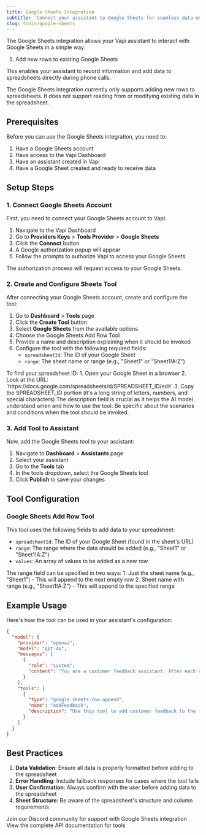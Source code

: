 ```yaml
---
title: Google Sheets Integration
subtitle: 'Connect your assistant to Google Sheets for seamless data entry.'
slug: tools/google-sheets
---
```


The Google Sheets integration allows your Vapi assistant to interact with Google Sheets in a simple way:
1. Add new rows to existing Google Sheets

This enables your assistant to record information and add data to spreadsheets directly during phone calls.

<Note>
  The Google Sheets integration currently only supports adding new rows to spreadsheets. It does not support reading from or modifying existing data in the spreadsheet.
</Note>

## Prerequisites

Before you can use the Google Sheets integration, you need to:
1. Have a Google Sheets account
2. Have access to the Vapi Dashboard
3. Have an assistant created in Vapi
4. Have a Google Sheet created and ready to receive data

## Setup Steps

### 1. Connect Google Sheets Account

First, you need to connect your Google Sheets account to Vapi:

1. Navigate to the Vapi Dashboard
2. Go to **Providers Keys** > **Tools Provider** > **Google Sheets**
3. Click the **Connect** button
4. A Google authorization popup will appear
5. Follow the prompts to authorize Vapi to access your Google Sheets

<Note>
  The authorization process will request access to your Google Sheets.
</Note>

### 2. Create and Configure Sheets Tool

After connecting your Google Sheets account, create and configure the tool:

1. Go to **Dashboard** > **Tools** page
2. Click the **Create Tool** button
3. Select **Google Sheets** from the available options
4. Choose the Google Sheets Add Row Tool
5. Provide a name and description explaining when it should be invoked
6. Configure the tool with the following required fields:
   - `spreadsheetId`: The ID of your Google Sheet
   - `range`: The sheet name or range (e.g., "Sheet1" or "Sheet1!A:Z")

<Note>
  To find your spreadsheet ID:
  1. Open your Google Sheet in a browser
  2. Look at the URL: `https://docs.google.com/spreadsheets/d/SPREADSHEET_ID/edit`
  3. Copy the SPREADSHEET_ID portion (it's a long string of letters, numbers, and special characters)
</Note>

<Note>
  The description field is crucial as it helps the AI model understand when and how to use the tool. Be specific about the scenarios and conditions when the tool should be invoked.
</Note>

### 3. Add Tool to Assistant

Now, add the Google Sheets tool to your assistant:

1. Navigate to **Dashboard** > **Assistants** page
2. Select your assistant
3. Go to the **Tools** tab
4. In the tools dropdown, select the Google Sheets tool
5. Click **Publish** to save your changes

## Tool Configuration

### Google Sheets Add Row Tool

This tool uses the following fields to add data to your spreadsheet:

- `spreadsheetId`: The ID of your Google Sheet (found in the sheet's URL)
- `range`: The range where the data should be added (e.g., "Sheet1" or "Sheet1!A:Z")
- `values`: An array of values to be added as a new row

<Note>
  The range field can be specified in two ways:
  1. Just the sheet name (e.g., "Sheet1") - This will append to the next empty row
  2. Sheet name with range (e.g., "Sheet1!A:Z") - This will append to the specified range
</Note>

## Example Usage

Here's how the tool can be used in your assistant's configuration:

```json
{
  "model": {
    "provider": "openai",
    "model": "gpt-4o",
    "messages": [
      {
        "role": "system",
        "content": "You are a customer feedback assistant. After each customer service call, collect feedback using the following process:\n\n1. Ask the customer if they would like to provide feedback\n2. If yes, ask for their rating (1-5 stars)\n3. Ask for specific comments about their experience\n4. Ask for any suggestions for improvement\n5. Confirm the feedback before adding it to the spreadsheet\n\nUse the Add Row tool to record the feedback with the following columns:\n- Timestamp\n- Rating (1-5)\n- Comments\n- Suggestions\n\nAlways be polite and thank the customer for their feedback."
      }
    ],
    "tools": [
      {
        "type": "google.sheets.row.append",
        "name": "addFeedback",
        "description": "Use this tool to add customer feedback to the feedback spreadsheet. Collect all required information (rating, comments, suggestions) before adding the row."
      }
    ]
  }
}
```

## Best Practices

1. **Data Validation**: Ensure all data is properly formatted before adding to the spreadsheet
2. **Error Handling**: Include fallback responses for cases where the tool fails
3. **User Confirmation**: Always confirm with the user before adding data to the spreadsheet
4. **Sheet Structure**: Be aware of the spreadsheet's structure and column requirements

<CardGroup cols={2}>
  <Card
    title="Need Help?"
    icon="question-circle"
    href="https://discord.gg/pUFNcf2WmH"
  >
    Join our Discord community for support with Google Sheets integration
  </Card>
  <Card
    title="API Reference"
    icon="book"
    href="/api-reference/tools/create"
  >
    View the complete API documentation for tools
  </Card>
</CardGroup> 
